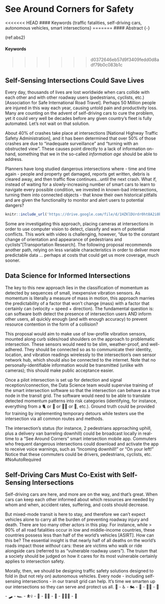 # See Around Corners for Safety {#self-sensing-intersections-let-drivers-see-around-corners}

<<<<<<< HEAD
#### Keywords {traffic fatalities, self-driving cars, autonomous vehicles, smart intersections}
=======
#### Abstract {-}

(ref:abs2)

#### Keywords {-}
>>>>>>> d0372646eb57d9f3409fedd0d8adf79b0c083b1c

## Self-Sensing Intersections Could Save Lives

Every day, thousands of lives are lost worldwide when cars collide with each other and with other roadway users (pedestrians, cyclists, etc.)[Association for Safe International Road Travel]. Perhaps 50 Million people are injured in this way each year, causing untold pain and productivity loss. Many are counting on the advent of self-driving cars to cure the problem, yet it could very well be decades before any given country's fleet is fully automated. Let's not wait on that solution.

About 40% of crashes take place at intersections [National Highway Traffic Safety Administration], and it has been determined that over 50% of those crashes are due to "inadequate surveillance" and "turning with an obstructed view". These causes point directly to a lack of information on-hand, something that we in the so-called *information age* should be able to address.

Planners have long studied dangerous intersections where - time and time again - people and property get damaged, reports get written, debris is cleared away, and then traffic flow continues...until the next crash. What if, instead of waiting for a slowly-increasing number of smart cars to learn to navigate every possible condition, we invested in known-bad intersections, turning them into connected objects - that know their own historical pitfalls and are given the functionality to monitor and alert users to potential dangers?

```r
knitr::include_url('https://drive.google.com/file/d/1HZKlDUrdr0ht8A2i0b5phq_jJmYjYLdX/preview')
```

Some are investigating this approach, placing cameras at intersections in order to use computer vision to detect, classify and warn of potential conflicts. This work with video is challenging, however, "due to the constant change of orientation and appearance of pedestrians and cyclists"[Transportation Research]. The following proposal recommends another path, relying on less variable characteristics in order to deliver more predictable data ... perhaps at costs that could get us more coverage, much sooner.

## Data Science for Informed Intersections

The key to this new approach lies in the classification of momentum as detected by sequences of small, inexpensive vibration sensors. As momentum is literally a measure of mass in motion, this approach marries the predictability of a factor that won't change (mass) with a factor that certainly can (velocity = speed + direction). The fundamental question is: can software both detect the presence of intersection users AND inform other users, all quickly enough (and with enough accuracy) to prevent resource contention in the form of a collision?

This proposal would aim to make use of low-profile vibration sensors, mounted along curb sides/road shoulders on the approach to problematic intersection. These sensors would need to be slim, weather-proof, and well-adhered. They should be connected so as to communicate their identity, location, and vibration readings wirelessly to the intersection's own sensor network hub, which should also be connected to the internet. Note that no personally-identifiable information would be transmitted (unlike with cameras); this should make public acceptance easier.

Once a pilot intersection is set up for detection and signal reception/connection, the Data Science team would supervise training of the smart intersection software so that the intersection can behave as a true node in the transit grid. The software would need to be able to translate detected momentum patterns into risk categories (identifying, for instance, everything from a 🐈 or 🛴 or 🚴‍♀️ or 🚚, etc.). Ground truth could be provided for training by implementing temporary detours while testers use the intersection via all common routes and methods.  

The intersection's status (for instance, 2 pedestrians approaching uphill, plus a delivery van barreling downhill) could be broadcast locally in real-time to a "See Around Corners" smart intersection mobile app. Commuters who frequent dangerous intersections could download and activate the app to receive voice warnings, such as "Incoming downhill!" or "On your left!" Notice that these commuters could be drivers, pedestrians, cyclists, etc. #NoAutoRequired

## Self-Driving Cars Must Co-Exist with Self-Sensing Intersections

Self-driving cars are here, and more are on the way, and that's great. When cars can keep each other informed about which resources are needed by whom and when, accident rates, suffering, and costs should decrease.

But mixed-mode transit is here to stay, and therefore we can't expect vehicles alone to carry all the burden of preventing roadway injury and death. There are too many other actors in this play. For instance, while > 90% of all road fatalities occur in low and middle-income countries, these countries possess less than half of the world's vehicles [ASIRT]. How can this be? The essential insight is that nearly half of all deaths on the world’s roads impact those *without* cars: these are victims who walk or ride alongside cars (referred to as "vulnerable roadway users"). The truism that a society should be judged on how it cares for its most vulnerable certainly applies to intersection safety.

Morally, then, we should be designing traffic safety solutions designed to fold in (but not rely on) autonomous vehicles. Every node - including self-sensing intersections - in our transit grid can help. It's time we smarten up our intersections so they can serve and protect us all.
 🚌 - ♿ - 🏍️ - 🚒 - 🚶🏿 - 🛵 - 🛹 - 🏎️ - ⛹️‍♀️ - 🛴 - 🏃🏼 - 🚙 - 🚴🏽‍♀️ - 🚓
